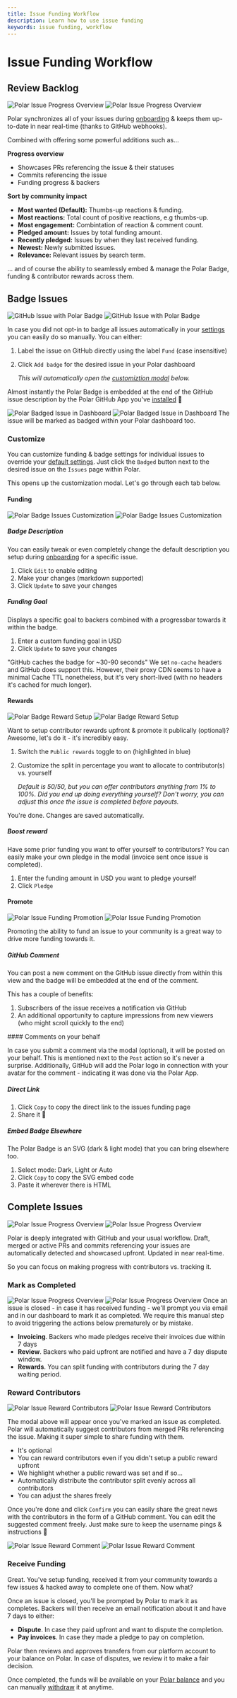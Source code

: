 ```yaml
---
title: Issue Funding Workflow
description: Learn how to use issue funding
keywords: issue funding, workflow
---
```



# Issue Funding Workflow

## Review Backlog

![Polar Issue Progress Overview](../polar-issue-progress.light.jpg)
![Polar Issue Progress Overview](../polar-issue-progress.dark.jpg)

Polar synchronizes all of your issues during
[onboarding](/docs/github/install) & keeps them up-to-date
in near real-time (thanks to GitHub webhooks).

Combined with offering some powerful additions such as...

**Progress overview**

- Showcases PRs referencing the issue & their statuses
- Commits referencing the issue
- Funding progress & backers

**Sort by community impact**

- **Most wanted (Default):** Thumbs-up reactions & funding.
- **Most reactions:** Total count of positive reactions, e.g thumbs-up.
- **Most engagement:** Combintation of reaction & comment count.
- **Pledged amount:** Issues by total funding amount.
- **Recently pledged:** Issues by when they last received funding.
- **Newest:** Newly submitted issues.
- **Relevance:** Relevant issues by search term.

... and of course the ability to seamlessly embed & manage the Polar Badge,
funding & contributor rewards across them.

## Badge Issues

![GitHub Issue with Polar Badge](../gh-badged.dark.jpg)
![GitHub Issue with Polar Badge](../gh-badged.light.jpg)

In case you did not opt-in to
badge all issues automatically in your
[settings](/docs/issue-funding/getting-started#embed-settings)
you can easily do so manually. You can either:

1. Label the issue on GitHub directly using the label `Fund` (case insensitive)
2. Click `Add badge` for the desired issue in your Polar dashboard

   _This will automatically open the [customiztion modal](#customize) below._

Almost instantly the Polar Badge is embedded at the end of
the GitHub issue description by the Polar GitHub App you've
[installed](/docs/github/install) 🎉

![Polar Badged Issue in Dashboard](../polar-issue-badged.light.jpg)
![Polar Badged Issue in Dashboard](../polar-issue-badged.dark.jpg)
The issue will be marked as badged within your Polar dashboard too.

### Customize

You can customize funding & badge settings for individual issues to override
your [default
settings](/docs/overview/issue-funding/getting-started). Just click the
`Badged` button next to the desired issue on the `Issues` page within Polar.

This opens up the customization modal. Let's go through each tab below.

#### Funding

![Polar Badge Issues Customization](../polar-issue-badge-custom.light.jpg)
![Polar Badge Issues Customization](../polar-issue-badge-custom.dark.jpg)

##### Badge Description

You can easily tweak or even completely change the default description you setup
during
[onboarding](/docs/issue-funding/getting-started#markdown-description)
for a specific issue.

1. Click `Edit` to enable editing
2. Make your changes (markdown supported)
3. Click `Update` to save your changes

##### Funding Goal

Displays a specific goal to backers combined with a progressbar towards it
within the badge.

1. Enter a custom funding goal in USD
2. Click `Update` to save your changes

"GitHub caches the badge for ~30-90 seconds"
We set `no-cache` headers and GitHub does support this. However, their proxy CDN
seems to have a minimal Cache TTL nonetheless, but it's very short-lived
(with no headers it's cached for much longer).

#### Rewards

![Polar Badge Reward Setup](../polar-issue-rewards.light.jpg)
![Polar Badge Reward Setup](../polar-issue-rewards.dark.jpg)

Want to setup contributor rewards upfront & promote it publically (optional)? Awesome,
let's do it - it's incredibly easy.

1. Switch the `Public rewards` toggle to on (highlighted in blue)
2. Customize the split in percentage you want to allocate to contributor(s) vs.
   yourself

   _Default is 50/50, but you can offer contributors anything from 1% to 100%.
   Did you end up doing everything yourself? Don't worry, you can adjust this
   once the issue is completed before payouts._

You're done. Changes are saved automatically.

##### Boost reward

Have some prior funding you want to offer yourself to contributors? You can
easily make your own pledge in the modal (invoice sent once issue is completed).

1. Enter the funding amount in USD you want to pledge yourself
2. Click `Pledge`

#### Promote

![Polar Issue Funding Promotion](../polar-issue-promote.light.jpg)
![Polar Issue Funding Promotion](../polar-issue-promote.dark.jpg)

Promoting the ability to fund an issue to your community is a great way to drive
more funding towards it.

##### GitHub Comment

You can post a new comment on the GitHub issue directly from within this view
and the badge will be embedded at the end of the comment.

This has a couple of benefits:

1. Subscribers of the issue receives a notification via GitHub
2. An additional opportunity to capture impressions from new viewers (who might
   scroll quickly to the end)

<Callout type="NOTE">
#### Comments on your behalf

In case you submit a comment via the modal (optional), it will be posted on
your behalf. This is mentioned next to the `Post` action so it's never a
surprise. Additionally, GitHub will add the Polar logo in connection with
your avatar for the comment - indicating it was done via the Polar App.

</Callout>

##### Direct Link

1. Click `Copy` to copy the direct link to the issues funding page
2. Share it 🙂

##### Embed Badge Elsewhere

The Polar Badge is an SVG (dark & light mode) that you can bring elsewhere too.

1. Select mode: Dark, Light or Auto
2. Click `Copy` to copy the SVG embed code
3. Paste it wherever there is HTML

## Complete Issues

![Polar Issue Progress Overview](../polar-issue-progress.light.jpg)
![Polar Issue Progress Overview](../polar-issue-progress.dark.jpg)

Polar is deeply integrated with GitHub and your usual workflow. Draft, merged or
active PRs and commits referencing your issues are automatically detected and
showcased upfront. Updated in near real-time.

So you can focus on making progress with contributors vs. tracking it.

### Mark as Completed

![Polar Issue Progress Overview](../polar-issue-completed.light.jpg)
![Polar Issue Progress Overview](../polar-issue-completed.dark.jpg)
Once an issue is closed - in case it has received funding - we'll prompt you via
email and in our dashboard to mark it as completed. We require this manual step
to avoid triggering the actions below prematurely or by mistake.

- **Invoicing**. Backers who made pledges receive their invoices due within 7
  days
- **Review**. Backers who paid upfront are notified and have a 7 day dispute
  window.
- **Rewards**. You can split funding with contributors during the 7 day
  waiting period.

### Reward Contributors

![Polar Issue Reward Contributors](../polar-reward-prompt.light.jpg)
![Polar Issue Reward Contributors](../polar-reward-prompt.dark.jpg)

The modal above will appear once you've marked an issue as completed. Polar will
automatically suggest contributors from merged PRs referencing the issue. Making
it super simple to share funding with them.

- It's optional
- You can reward contributors even if you didn't setup a public reward upfront
- We highlight whether a public reward was set and if so...
- Automatically distribute the contributor split evenly across all contributors
- You can adjust the shares freely

Once you're done and click `Confirm` you can easily share the great news with
the contributors in the form of a GitHub comment. You can edit the suggested
comment freely. Just make sure to keep the username pings & instructions 🙂

![Polar Issue Reward Comment](../polar-reward-comment.light.jpg)
![Polar Issue Reward Comment](../polar-reward-comment.dark.jpg)

### Receive Funding

Great. You've setup funding, received it from your community towards a few
issues & hacked away to complete one of them. Now what?

Once an issue is closed, you'll be prompted by Polar to mark it as completes.
Backers will then receive an email notification about it and have 7 days to
either:

- **Dispute**. In case they paid upfront and want to dispute the completion.
- **Pay invoices**. In case they made a pledge to pay on completion.

Polar then reviews and approves transfers from our platform account to your
balance on Polar. In case of disputes, we review it to make a fair decision.

Once completed, the funds will be available on your [Polar balance](/docs/finance/balance) and you can
manually [withdraw](/docs/finance/payouts) it at anytime.
